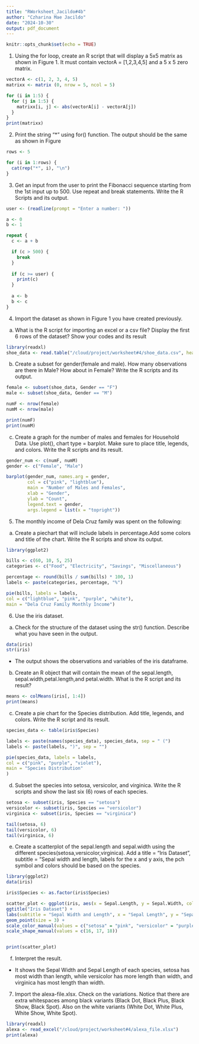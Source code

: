 ```yaml
---
title: "RWorksheet_Jacildo#4b"
author: "Czharina Mae Jacildo"
date: "2024-10-30"
output: pdf_document
---
```


```r
knitr::opts_chunk$set(echo = TRUE)
```

1. Using the for loop, create an R script that will display a 5x5 matrix as shown in Figure 1. It must contain vectorA = [1,2,3,4,5] and a 5 x 5 zero matrix.

```r
vectorA <- c(1, 2, 3, 4, 5)
matrixx <- matrix (0, nrow = 5, ncol = 5)

for (i in 1:5) {
  for (j in 1:5) {
    matrixx[i, j] <- abs(vectorA[i] - vectorA[j])
  }
}
print(matrixx)
```

2. Print the string "*" using for() function. The output should be the same as shown in Figure

```r
rows <- 5

for (i in 1:rows) {
  cat(rep("*", i), "\n")
}
```

3. Get an input from the user to print the Fibonacci sequence starting from the 1st input up to 500. Use repeat and break statements. Write the R Scripts and its output.

```r
user <- (readline(prompt = "Enter a number: "))

a <- 0
b <- 1

repeat {
  c <- a + b

  if (c > 500) {
    break
  }
  
  if (c >= user) {
    print(c)
  }
  
  a <- b
  b <- c
}
```

4. Import the dataset as shown in Figure 1 you have created previously.
a. What is the R script for importing an excel or a csv file? Display the first 6 rows of the dataset? Show your codes and its result

```r
library(readxl)
shoe_data <- read.table("/cloud/project/worksheet#4/shoe_data.csv", header = TRUE, sep = ",")
```

b. Create a subset for gender(female and male). How many observations are there in Male? How about in Female? Write the R scripts and its output.

```r
female <- subset(shoe_data, Gender == "F")
male <- subset(shoe_data, Gender == "M")

numF <- nrow(female)
numM <- nrow(male)

print(numF)
print(numM)
```

c. Create a graph for the number of males and females for Household Data. Use plot(), chart type = barplot. Make sure to place title, legends, and colors. Write the R scripts and
its result.

```r
gender_num <- c(numF, numM)
gender <- c("Female", "Male")

barplot(gender_num, names.arg = gender,
        col = c("pink", "lightblue"),
        main = "Number of Males and Females",
        xlab = "Gender",
        ylab = "Count",
        legend.text = gender,
        args.legend = list(x = "topright"))
```

5. The monthly income of Dela Cruz family was spent on the following:

a. Create a piechart that will include labels in percentage.Add some colors and title of the chart. Write the R scripts and show its output.

```r
library(ggplot2)

bills <- c(60, 10, 5, 25)
categories <- c("Food", "Electricity", "Savings", "Miscellaneous")

percentage <- round(bills / sum(bills) * 100, 1)
labels <- paste(categories, percentage, "%")

pie(bills, labels = labels,
col = c("lightblue", "pink", "purple", "white"),
main = "Dela Cruz Family Monthly Income")
```

6. Use the iris dataset.

a. Check for the structure of the dataset using the str() function. Describe what you have seen in the output.

```r
data(iris)
str(iris)
```

- The output shows the observations and variables of the iris dataframe.

b. Create an R object that will contain the mean of the sepal.length, sepal.width,petal.length,and petal.width. What is the R script and its result?

```r
means <- colMeans(iris[, 1:4])
print(means)
```

c. Create a pie chart for the Species distribution. Add title, legends, and colors. Write the R script and its result.

```r
species_data <- table(iris$Species)

labels <- paste(names(species_data), species_data, sep = " (")
labels <- paste(labels, ")", sep = "")

pie(species_data, labels = labels,
col = c("pink", "purple", "violet"),
main = "Species Distribution"
)
```

d. Subset the species into setosa, versicolor, and virginica. Write the R scripts and show the last six (6) rows of each species.

```r
setosa <- subset(iris, Species == "setosa")
versicolor <- subset(iris, Species == "versicolor")
virginica <- subset(iris, Species == "virginica")

tail(setosa, 6)
tail(versicolor, 6)
tail(virginica, 6)
```

e. Create a scatterplot of the sepal.length and sepal.width using the different species(setosa,versicolor,virginica). Add a title = “Iris Dataset”, subtitle = “Sepal width and length, labels for the x and y axis, the pch symbol and colors should be based on the species.

```r
library(ggplot2)
data(iris)

iris$Species <- as.factor(iris$Species)

scatter_plot <- ggplot(iris, aes(x = Sepal.Length, y = Sepal.Width, color = Species, shape = Species)) +
ggtitle("Iris Dataset") +
labs(subtitle = "Sepal Width and Length", x = "Sepal Length", y = "Sepal Width") +
geom_point(size = 3) +
scale_color_manual(values = c("setosa" = "pink", "versicolor" = "purple", "virginica" = "violet")) +
scale_shape_manual(values = c(16, 17, 18))


print(scatter_plot)
```

f. Interpret the result.
- It shows the Sepal Width and Sepal Length of each species, setosa has most width than length, while versicolor has more length than width, and virginica has most length than width.

7. Import the alexa-file.xlsx. Check on the variations. Notice that there are extra whitespaces among black variants (Black Dot, Black Plus, Black Show, Black Spot). Also on the white variants (White Dot, White Plus, White Show, White
Spot).

```r
library(readxl)
alexa <- read_excel("/cloud/project/worksheet#4/alexa_file.xlsx")
print(alexa)
```

